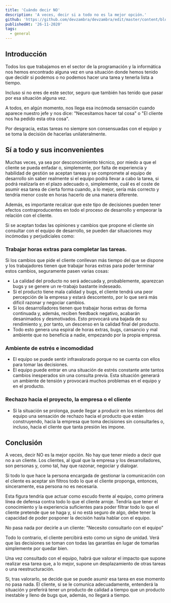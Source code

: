 ```yaml
---
title: 'Cuándo decir NO'
description: 'A veces, decir si a todo no es la mejor opción.'
github: 'https://github.com/devzambra/devzambra/edit/master/content/blog/cuando-decir-no.md'
publishedAt: '26-11-2020'
tags:
  - general
---
```


## Introducción

Todos los que trabajamos en el sector de la programación y la informática nos hemos encontrado alguna vez en una situación donde hemos tenido que decidir si podemos o no podemos hacer una tarea y tenerla lista a tiempo.

Incluso si no eres de este sector, seguro que también has tenido que pasar por esa situación alguna vez.

A todos, en algún momento, nos llega esa incómoda sensación cuando aparece nuestro jefe y nos dice: "Necesitamos hacer tal cosa" o "El cliente nos ha pedido esta otra cosa".

Por desgracia, estas tareas no siempre son consensuadas con el equipo y se toma la decisión de hacerlas unilateralmente.

## Sí a todo y sus inconvenientes

Muchas veces, ya sea por desconocimiento técnico, por miedo a que el cliente se pueda enfadar o, simplemente, por falta de experiencia y habilidad de gestión se aceptan tareas y se compromete al equipo de desarrollo sin saber realmente si el equipo podrá llevar a cabo la tarea, si podrá realizarla en el plazo adecuado o, simplemente, cuál es el coste de asumir esa tarea de cierta forma cuando, a lo mejor, sería más correcto y tendría menor coste en horas hacerlo de una manera diferente.

Además, es importante recalcar que este tipo de decisiones pueden tener efectos contraproducentes en todo el proceso de desarrollo y empeorar la relación con el cliente.

Si se aceptan todas las opiniones y cambios que propone el cliente sin consultar con el equipo de desarrollo, se pueden dar situaciones muy incómodas y perjudiciales como:

### Trabajar horas extras para completar las tareas.

Si los cambios que pide el cliente conllevan más tiempo del que se dispone y los trabajadores tienen que trabajar horas extras para poder terminar estos cambios, seguramente pasen varias cosas:

- La calidad del producto no será adecuada y, probablemente, aparezcan bugs y se genere un re-trabajo bastante indeseado.
- Si el producto tiene mala calidad y bugs, el cliente tendrá una peor percepción de la empresa y estará descontento, por lo que será más dificil razonar y negociar cambios.
- Si los desarrolladores tienen que trabajar horas extras de forma continuada y, además, reciben feedback negativo, acabarán desanimados y desmotivados. Esto provocará una bajada de su rendimiento y, por tanto, un descenso en la calidad final del producto.
- Todo esto genera una espiral de horas extras, bugs, cansancio y mal ambiente que no beneficia a nadie, empezando por la propia empresa.

### Ambiente de estrés e incomodidad

- El equipo se puede sentir infravalorado porque no se cuenta con ellos para tomar las decisiones.
- El equipo puede entrar en una situación de estrés constante ante tantos cambios inesperados sin una consulta previa. Esta situación generará un ambiente de tensión y provocará muchos problemas en el equipo y en el producto.

### Rechazo hacia el proyecto, la empresa o el cliente

- Si la situación se prolonga, puede llegar a producir en los miembros del equipo una sensación de rechazo hacia el producto que están construyendo, hacia la empresa que toma decisiones sin consultarles o, incluso, hacia el cliente que tanta presión les impone.

## Conclusión

A veces, decir NO es la mejor opción. No hay que tener miedo a decir que no a un cliente. Los clientes, al igual que la empresa y los desarrolladores, son personas y, como tal, hay que razonar, negociar y dialogar.

Si todo lo que hace la persona encargada de gestionar la comunicación con el cliente es aceptar sin filtros todo lo que el cliente proponga, entonces, sinceramente, esa persona no es necesaria.

Esta figura tendría que actuar como escudo frente al equipo, como primera línea de defensa contra todo lo que el cliente arroje. Tendría que tener el conocimiento y la experiencia suficientes para poder filtrar todo lo que el cliente pretende que se haga y, si no está seguro de algo, debe tener la capacidad de poder posponer la decisión hasta hablar con el equipo.

No pasa nada por decirle a un cliente: "Necesito consultarlo con el equipo"

Todo lo contrario, el cliente percibirá esto como un signo de unidad. Verá que las decisiones se toman con todas las garantías en lugar de tomarlas simplemente por quedar bien.

Una vez consultado con el equipo, habrá que valorar el impacto que supone realizar esa tarea que, a lo mejor, supone un desplazamiento de otras tareas o una reestructuración.

Si, tras valorarlo, se decide que se puede asumir esa tarea en ese momento no pasa nada. El cliente, si se le comunica adecuadamente, entenderá la situación y preferirá tener un producto de calidad a tiempo que un producto inestable y lleno de bugs que, además, no llegará a tiempo.
